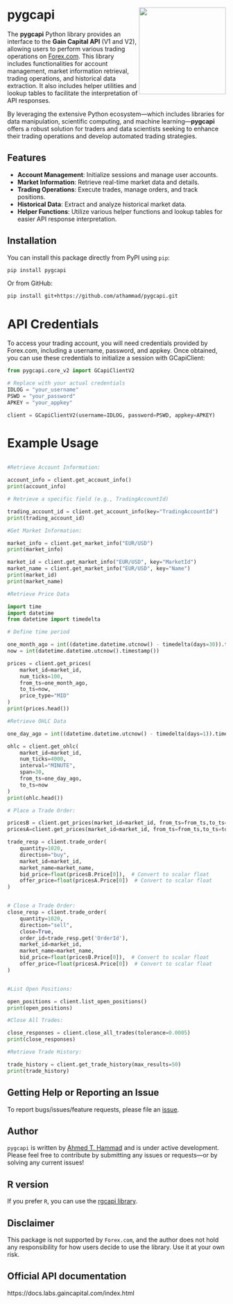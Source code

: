 

# pygcapi <img src="logo_pygcapi.png" align="right" height="200"/>

The **pygcapi** Python library provides an interface to the **Gain Capital API** (V1 and V2), allowing users to perform various trading operations on [Forex.com](https://forex.com). This library includes functionalities for account management, market information retrieval, trading operations, and historical data extraction. It also includes helper utilities and lookup tables to facilitate the interpretation of API responses.

By leveraging the extensive Python ecosystem—which includes libraries for data manipulation, scientific computing, and machine learning—**pygcapi** offers a robust solution for traders and data scientists seeking to enhance their trading operations and develop automated trading strategies.

## Features

- **Account Management**: Initialize sessions and manage user accounts.
- **Market Information**: Retrieve real-time market data and details.
- **Trading Operations**: Execute trades, manage orders, and track positions.
- **Historical Data**: Extract and analyze historical market data.
- **Helper Functions**: Utilize various helper functions and lookup tables for easier API response interpretation.

## Installation

You can install this package directly from PyPI using `pip`:

```bash
pip install pygcapi
```
Or from GitHub:

```bash
pip install git+https://github.com/athammad/pygcapi.git
```


# API Credentials

To access your trading account, you will need credentials provided by Forex.com, including a username, password, and appkey. Once obtained, you can use these credentials to initialize a session with GCapiClient:


```python
from pygcapi.core_v2 import GCapiClientV2

# Replace with your actual credentials
IDLOG = "your_username"
PSWD = "your_password"
APKEY = "your_appkey"

client = GCapiClientV2(username=IDLOG, password=PSWD, appkey=APKEY)
```

# Example Usage



```python

#Retrieve Account Information:

account_info = client.get_account_info()
print(account_info)

# Retrieve a specific field (e.g., TradingAccountId)

trading_account_id = client.get_account_info(key="TradingAccountId")
print(trading_account_id)

#Get Market Information:

market_info = client.get_market_info("EUR/USD")
print(market_info)

market_id = client.get_market_info("EUR/USD", key="MarketId")
market_name = client.get_market_info("EUR/USD", key="Name")
print(market_id)
print(market_name)

#Retrieve Price Data

import time
import datetime
from datetime import timedelta

# Define time period

one_month_ago = int((datetime.datetime.utcnow() - timedelta(days=30)).timestamp())
now = int(datetime.datetime.utcnow().timestamp())

prices = client.get_prices(
    market_id=market_id,
    num_ticks=100,
    from_ts=one_month_ago,
    to_ts=now,
    price_type="MID"
)
print(prices.head())

#Retrieve OHLC Data

one_day_ago = int((datetime.datetime.utcnow() - timedelta(days=1)).timestamp())

ohlc = client.get_ohlc(
    market_id=market_id,
    num_ticks=4000,
    interval="MINUTE",
    span=30,
    from_ts=one_day_ago,
    to_ts=now
)
print(ohlc.head())

# Place a Trade Order:

pricesB = client.get_prices(market_id=market_id, from_ts=from_ts,to_ts=to_ts, num_ticks=1,price_type="BID")
pricesA=client.get_prices(market_id=market_id, from_ts=from_ts,to_ts=to_ts, num_ticks=1,price_type="ASK")

trade_resp = client.trade_order(
    quantity=1020,
    direction="buy",
    market_id=market_id,
    market_name=market_name,
    bid_price=float(pricesB.Price[0]),  # Convert to scalar float
    offer_price=float(pricesA.Price[0])  # Convert to scalar float
)


# Close a Trade Order:
close_resp = client.trade_order(
    quantity=1020,
    direction="sell",
    close=True,
    order_id=trade_resp.get('OrderId'),
    market_id=market_id,
    market_name=market_name,
    bid_price=float(pricesB.Price[0]),  # Convert to scalar float
    offer_price=float(pricesA.Price[0])  # Convert to scalar float
)


#List Open Positions:

open_positions = client.list_open_positions()
print(open_positions)

#Close All Trades:

close_responses = client.close_all_trades(tolerance=0.0005)
print(close_responses)

#Retrieve Trade History:

trade_history = client.get_trade_history(max_results=50)
print(trade_history)
```
## Getting Help or Reporting an Issue

To report bugs/issues/feature requests, please file an [issue](https://github.com/athammad/pygcapi/issues/).

## Author
`pygcapi` is written by [Ahmed T. Hammad](https://athsas.com/) and is under active development. Please feel free to contribute by submitting any issues or requests—or by solving any current issues!

## R version
If you prefer `R`, you can use the [rgcapi library](https://github.com/athammad/rgcapi/).

## Disclaimer
This package is not supported by `Forex.com`, and the author does not hold any responsibility for how users decide to use the library. Use it at your own risk.


## Official API documentation

https://docs.labs.gaincapital.com/index.html

